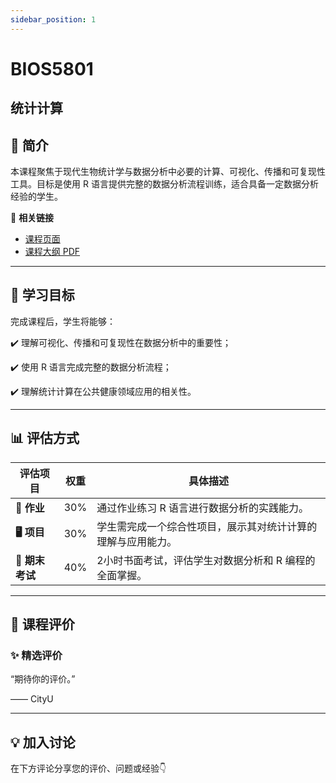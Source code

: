 ```yaml
---
sidebar_position: 1
---
```


# BIOS5801
## 统计计算

## **📘 简介**
本课程聚焦于现代生物统计学与数据分析中必要的计算、可视化、传播和可复现性工具。目标是使用 R 语言提供完整的数据分析流程训练，适合具备一定数据分析经验的学生。

🔗 **相关链接**
- [课程页面](https://www.cityu.edu.hk/catalogue/pg/202526/course/BIOS5801.htm)
- [课程大纲 PDF](https://www.cityu.edu.hk/catalogue/pg/202526/course/BIOS5801.pdf)

---

## **🎯 学习目标**

完成课程后，学生将能够：

✔️ 理解可视化、传播和可复现性在数据分析中的重要性；

✔️ 使用 R 语言完成完整的数据分析流程；

✔️ 理解统计计算在公共健康领域应用的相关性。

---

## **📊 评估方式**

| **评估项目**          | **权重** | **具体描述**                                                                                       |
|----------------------|---------|---------------------------------------------------------------------------------------------------|
| **📝 作业**            | 30%     | 通过作业练习 R 语言进行数据分析的实践能力。                                                         |
| **🖥️ 项目**            | 30%     | 学生需完成一个综合性项目，展示其对统计计算的理解与应用能力。                                         |
| **📄 期末考试**        | 40%     | 2小时书面考试，评估学生对数据分析和 R 编程的全面掌握。                                               |

---

## **💬 课程评价**

### ✨ **精选评价**
<div className={commentStyles.commentBox}>
    <p className={commentStyles.commentText}>
        “期待你的评价。”
    </p>
    <p className={commentStyles.commentAuthor}>—— CityU</p>
</div>

---

## **💡 加入讨论**

在下方评论分享您的评价、问题或经验👇
<Utterances />